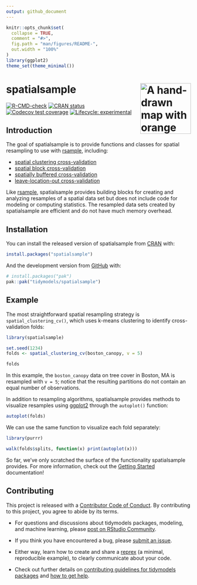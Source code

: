 ```yaml
---
output: github_document
---
```


<!-- README.md is generated from README.Rmd. Please edit that file -->

```r
knitr::opts_chunk$set(
  collapse = TRUE,
  comment = "#>",
  fig.path = "man/figures/README-",
  out.width = "100%"
)
library(ggplot2)
theme_set(theme_minimal())
```

# spatialsample <a href="https://spatialsample.tidymodels.org"><img src="man/figures/logo.png" align="right" height="138" alt="A hand-drawn map with orange roads, blue rivers, green trees, and brown mountains on a beige background" /></a>

<!-- badges: start -->
[![R-CMD-check](https://github.com/tidymodels/spatialsample/actions/workflows/R-CMD-check.yaml/badge.svg)](https://github.com/tidymodels/spatialsample/actions/workflows/R-CMD-check.yaml)
[![CRAN status](https://www.r-pkg.org/badges/version/spatialsample)](https://CRAN.R-project.org/package=spatialsample)
[![Codecov test coverage](https://codecov.io/gh/tidymodels/spatialsample/branch/main/graph/badge.svg)](https://app.codecov.io/gh/tidymodels/spatialsample?branch=main)
[![Lifecycle: experimental](https://img.shields.io/badge/lifecycle-experimental-orange.svg)](https://lifecycle.r-lib.org/articles/stages.html)
<!-- badges: end -->

## Introduction

The goal of spatialsample is to provide functions and classes for spatial resampling to use with [rsample](https://rsample.tidymodels.org/), including:

- [spatial clustering cross-validation](https://doi.org/10.1109/IGARSS.2012.6352393)
- [spatial block cross-validation](https://doi.org/10.1111/ecog.02881)
- [spatially buffered cross-validation](https://doi.org/10.1111/geb.12161)
- [leave-location-out cross-validation](https://doi.org/10.1016/j.envsoft.2017.12.001)

Like [rsample](https://rsample.tidymodels.org/), spatialsample provides building blocks for creating and analyzing resamples of a spatial data set but does not include code for modeling or computing statistics. The resampled data sets created by spatialsample are efficient and do not have much memory overhead.

## Installation

You can install the released version of spatialsample from [CRAN](https://CRAN.R-project.org) with:

``` r
install.packages("spatialsample")
```

And the development version from [GitHub](https://github.com/) with:

``` r
# install.packages("pak")
pak::pak("tidymodels/spatialsample")
```
## Example

The most straightforward spatial resampling strategy is `spatial_clustering_cv()`, which uses k-means clustering to identify cross-validation folds:

```r
library(spatialsample)

set.seed(1234)
folds <- spatial_clustering_cv(boston_canopy, v = 5)

folds
```

In this example, the `boston_canopy` data on tree cover in Boston, MA is resampled with `v = 5`; notice that the resulting partitions do not contain an equal number of observations.

In addition to resampling algorithms, spatialsample provides methods to visualize resamples using [ggplot2](https://ggplot2.tidyverse.org/) through the `autoplot()` function:

```r
autoplot(folds)
```

We can use the same function to visualize each fold separately:

```r
library(purrr)

walk(folds$splits, function(x) print(autoplot(x)))
```

So far, we've only scratched the surface of the functionality spatialsample provides. For more information, check out the [Getting Started](https://spatialsample.tidymodels.org/articles/spatialsample.html) documentation!

## Contributing

This project is released with a [Contributor Code of Conduct](https://contributor-covenant.org/version/2/1/CODE_OF_CONDUCT.html). By contributing to this project, you agree to abide by its terms.

- For questions and discussions about tidymodels packages, modeling, and machine learning, please [post on RStudio Community](https://community.rstudio.com/new-topic?category_id=15&tags=tidymodels,question).

- If you think you have encountered a bug, please [submit an issue](https://github.com/tidymodels/rules/issues).

- Either way, learn how to create and share a [reprex](https://reprex.tidyverse.org/articles/articles/learn-reprex.html) (a minimal, reproducible example), to clearly communicate about your code.

- Check out further details on [contributing guidelines for tidymodels packages](https://www.tidymodels.org/contribute/) and [how to get help](https://www.tidymodels.org/help/).
